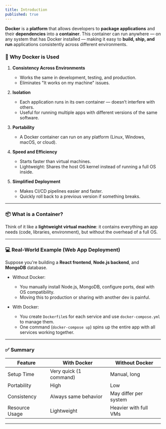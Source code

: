```yaml
---
title: Introduction
published: true
---
```


**Docker** is a **platform** that allows developers to **package applications** and their **dependencies** into a **container**. This container can run anywhere — on any system that has Docker installed — making it easy to **build, ship, and run** applications consistently across different environments.

### 🔧 **Why Docker is Used**

1. **Consistency Across Environments**

   * Works the same in development, testing, and production.
   * Eliminates "It works on my machine" issues.

2. **Isolation**

   * Each application runs in its own container — doesn’t interfere with others.
   * Useful for running multiple apps with different versions of the same software.

3. **Portability**

   * A Docker container can run on any platform (Linux, Windows, macOS, or cloud).

4. **Speed and Efficiency**

   * Starts faster than virtual machines.
   * Lightweight: Shares the host OS kernel instead of running a full OS inside.

5. **Simplified Deployment**

   * Makes CI/CD pipelines easier and faster.
   * Quickly roll back to a previous version if something breaks.

---

### 📦 **What is a Container?**

Think of it like a **lightweight virtual machine**: it contains everything an app needs (code, libraries, environment), but without the overhead of a full OS.

---



### 💻 **Real-World Example (Web App Deployment)**

Suppose you're building a **React frontend**, **Node.js backend**, and **MongoDB** database.

* Without Docker:

  * You manually install Node.js, MongoDB, configure ports, deal with OS compatibility.
  * Moving this to production or sharing with another dev is painful.

* With Docker:

  * You create `Dockerfile`s for each service and use `docker-compose.yml` to manage them.
  * One command (`docker-compose up`) spins up the entire app with all services working together.

---

### ✅ Summary

| Feature        | With Docker            | Without Docker        |
| -------------- | ---------------------- | --------------------- |
| Setup Time     | Very quick (1 command) | Manual, long          |
| Portability    | High                   | Low                   |
| Consistency    | Always same behavior   | May differ per system |
| Resource Usage | Lightweight            | Heavier with full VMs |

---


